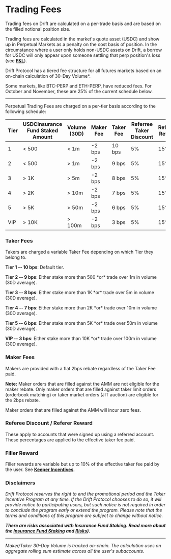 # Trading Fees

Trading fees on Drift are calculated on a per-trade basis and are based on the filled notional position size.

Trading fees are calculated in the market's quote asset (USDC) and show up in Perpetual Markets as a penalty on the cost basis of position. In the circumstance where a user only holds non-USDC assets on Drift, a borrow for USDC will only appear upon someone settling that perp position's loss (see [**P&L**](/profit-loss/profit-loss-intro)).

Drift Protocol has a tiered fee structure for all futures markets based on an on-chain calculation of 30-Day Volume\*.

Some markets, like BTC-PERP and ETH-PERP, have reduced fees. For October and November, these are 25% of the current schedule below.

---

Perpetual Trading Fees are charged on a per-tier basis according to the following schedule:

| **Tier** | **USDCInsurance Fund Staked Amount** | **Volume (30D)** | **Maker Fee** | **Taker Fee** | **Referree Taker Discount** | **Referrer Reward** | **Filler Reward**  |
| -------- | ----------------------------------------- | ---------------- | ------------- | ------------- | --------------------------- | ------------------- | ------------------ |
| 1        | < 500                                     | < 1m       | -2 bps        | 10 bps        | 5%                          | 15%                 | 10%\*              |
| 2        | < 500                                     | > 1m             | -2 bps        | 9 bps         | 5%                          | 15%                 | 10%\*              |
| 3        | > 1K                                      | > 5m             | -2 bps        | 8 bps         | 5%                          | 15%                 | 10%\*              |
| 4        | > 2K                                      | > 10m            | -2 bps        | 7 bps         | 5%                          | 15%                 | 10%\*              |
| 5        | > 5K                                      | > 50m            | -2 bps        | 6 bps         | 5%                          | 15%                 | 10%\*              |
| VIP      | > 10K                                     | > 100m           | -2 bps        | 3 bps         | 5%                          | 15%                 | 10%\*              |

### Taker Fees

Takers are charged a variable Taker Fee depending on which Tier they belong to.

**Tier 1 -- 10 bps**: Default tier.

**Tier 2 -- 9 bps**: Either stake more than 500 *or\* trade over 1m in volume (30D average).

**Tier 3 -- 8 bps**: Either stake more than 1K *or\* trade over 5m in volume (30D average).

**Tier 4 -- 7 bps**: Either stake more than 2K *or\* trade over 10m in volume (30D average).

**Tier 5 -- 6 bps**: Either stake more than 5K *or\* trade over 50m in volume (30D average).

**VIP -- 3 bps**: Either stake more than 10K *or\* trade over 100m in volume (30D average).

### Maker Fees

Makers are provided with a flat 2bps rebate regardless of the Taker Fee paid.

**Note:** Maker orders that are filled against the AMM are not eligible for the maker rebate. Only maker orders that are filled against taker limit orders (orderbook matching) or taker market orders (JIT auction) are eligible for the 2bps rebate.

Maker orders that are filled against the AMM will incur zero fees. 

### **Referee Discount / Referer Reward**

These apply to accounts that were signed up using a referred account. These percentages are applied to the effective taker fee paid.

### Filler Reward

Filler rewards are variable but up to 10% of the effective taker fee paid by the user. See [**Keeper Incentives**](/about-v2/keeper-incentives).

### Disclaimers

_Drift Protocol reserves the right to end the promotional period and the Taker Incentive Program at any time. If the Drift Protocol chooses to do so, it will provide notice to participating users, but such notice is not required in order to conclude the program early or extend the program. Please note that the terms and conditions of this program are subject to change without notice._

**_There are risks associated with Insurance Fund Staking. Read more about the [Insurance Fund Staking](/insurance-fund/insurance-fund-staking) and [**Risks**](/security/risks))._**

---

_Maker/Taker 30-Day Volume is tracked on-chain. The calculation uses an aggregate rolling sum estimate across all the user's subaccounts._
